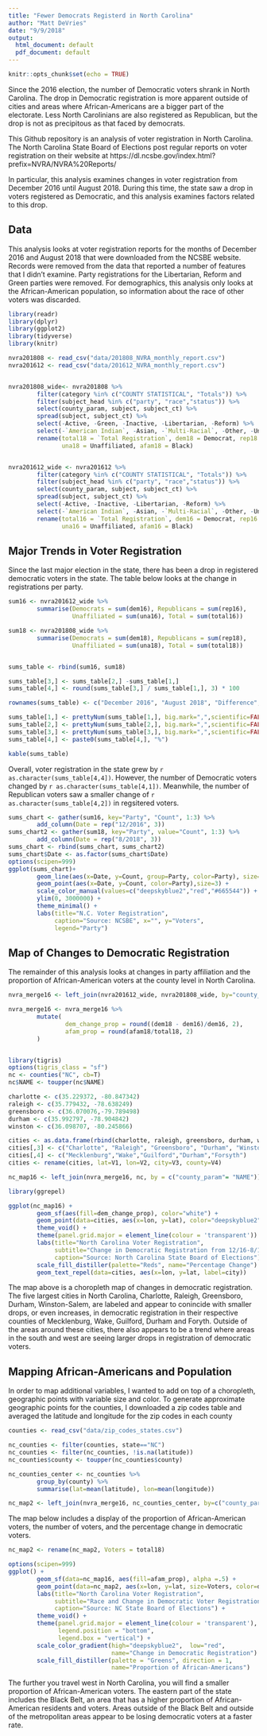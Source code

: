```yaml
---
title: "Fewer Democrats Registerd in North Carolina"
author: "Matt DeVries"
date: "9/9/2018"
output:
  html_document: default
  pdf_document: default
---
```


```r
knitr::opts_chunk$set(echo = TRUE)
```

Since the 2016 election, the number of Democratic voters shrank in North Carolina. The drop in Democratic registration is more apparent outside of cities and areas where African-Americans are a bigger part of the electorate.  Less North Carolinians are also registered as Republican, but the drop is not as precipitous as that faced by democrats.

This Github repository is an analysis of voter registration in North Carolina.  The North Carolina State Board of Elections post regular reports on voter registration on their website at https://dl.ncsbe.gov/index.html?prefix=NVRA/NVRA%20Reports/

In particular, this analysis examines changes in voter registration from December 2016 until August 2018.  During this time, the state saw a drop in voters registered as Democratic, and this analysis examines factors related to this drop.

## Data
This analysis looks at voter registration reports for the months of December 2016 and August 2018 that were downloaded from the NCSBE website.  Records were removed from the data that reported a number of features that I didn't examine. Party registrations for the Libertarian, Reform and Green parties were removed.  For demographics, this analysis only looks at the African-American population, so information about the race of other voters was discarded.

```r
library(readr)
library(dplyr)
library(ggplot2)
library(tidyverse)
library(knitr)

nvra201808 <- read_csv("data/201808_NVRA_monthly_report.csv")
nvra201612 <- read_csv("data/201612_NVRA_monthly_report.csv")


nvra201808_wide<- nvra201808 %>% 
        filter(category %in% c("COUNTY STATISTICAL", "Totals")) %>% 
        filter(subject_head %in% c("party", "race","status")) %>% 
        select(county_param, subject, subject_ct) %>% 
        spread(subject, subject_ct) %>% 
        select(-Active, -Green, -Inactive, -Libertarian, -Reform) %>% 
        select(-`American Indian`, -Asian, -`Multi-Racial`, -Other, -Undesignated, -White) %>% 
        rename(total18 = `Total Registration`, dem18 = Democrat, rep18 = Republican,
               una18 = Unaffiliated, afam18 = Black)


nvra201612_wide <- nvra201612 %>% 
        filter(category %in% c("COUNTY STATISTICAL", "Totals")) %>% 
        filter(subject_head %in% c("party", "race","status")) %>% 
        select(county_param, subject, subject_ct) %>% 
        spread(subject, subject_ct) %>% 
        select(-Active, -Inactive, -Libertarian, -Reform) %>% 
        select(-`American Indian`, -Asian, -`Multi-Racial`, -Other, -Undesignated, -White) %>% 
        rename(total16 = `Total Registration`, dem16 = Democrat, rep16 = Republican,
               una16 = Unaffiliated, afam16 = Black)
```

## Major Trends in Voter Registration

Since the last major election in the state, there has been a drop in registered democratic voters in the state.  The table below looks at the change in registrations per party.

```r
sum16 <- nvra201612_wide %>%  
        summarise(Democrats = sum(dem16), Republicans = sum(rep16),
                  Unaffiliated = sum(una16), Total = sum(total16))

sum18 <- nvra201808_wide %>% 
        summarise(Democrats = sum(dem18), Republicans = sum(rep18),
                  Unaffiliated = sum(una18), Total = sum(total18))


sums_table <- rbind(sum16, sum18)

sums_table[3,] <- sums_table[2,] -sums_table[1,]
sums_table[4,] <- round(sums_table[3,] / sums_table[1,], 3) * 100

rownames(sums_table) <- c("December 2016", "August 2018", "Difference", "Percentage Change")

sums_table[1,] <- prettyNum(sums_table[1,], big.mark=",",scientific=FALSE)
sums_table[2,] <- prettyNum(sums_table[2,], big.mark=",",scientific=FALSE)
sums_table[3,] <- prettyNum(sums_table[3,], big.mark=",",scientific=FALSE)
sums_table[4,] <- paste0(sums_table[4,], "%")

kable(sums_table)


```

Overall, voter registration in the state grew by `r as.character(sums_table[4,4])`.  However, the number of Democratic voters changed by `r as.character(sums_table[4,1])`.  Meanwhile, the number of Republican voters saw a smaller change of `r as.character(sums_table[4,2])` in regsitered voters. 

```r
sums_chart <- gather(sum16, key="Party", "Count", 1:3) %>% 
        add_column(Date = rep("12/2016", 3))
sums_chart2 <- gather(sum18, key="Party", value="Count", 1:3) %>% 
        add_column(Date = rep("8/2018", 3))
sums_chart <- rbind(sums_chart, sums_chart2)
sums_chart$Date <- as.factor(sums_chart$Date)
options(scipen=999)
ggplot(sums_chart)+
        geom_line(aes(x=Date, y=Count, group=Party, color=Party), size=2) +
        geom_point(aes(x=Date, y=Count, color=Party),size=3) +
        scale_color_manual(values=c("deepskyblue2","red","#665544")) +
        ylim(0, 3000000) +
        theme_minimal() +
        labs(title="N.C. Voter Registration",
             caption="Source: NCSBE", x="", y="Voters",
             legend="Party")
```

## Map of Changes to Democratic Registration
The remainder of this analysis looks at changes in party affiliation and the proportion of African-American voters at the county level in North Carolina.
```r

nvra_merge16 <- left_join(nvra201612_wide, nvra201808_wide, by="county_param")

nvra_merge16 <- nvra_merge16 %>% 
        mutate(
                dem_change_prop = round((dem18 - dem16)/dem16, 2),
                afam_prop = round(afam18/total18, 2)
        )



```



```r
library(tigris)
options(tigris_class = "sf")
nc <- counties("NC", cb=T)
nc$NAME <- toupper(nc$NAME)
```


```r
charlotte <- c(35.229372, -80.847342)
raleigh <- c(35.779432, -78.638249)
greensboro <- c(36.070076,-79.789498)
durham <- c(35.992797, -78.904842)
winston <- c(36.098707, -80.245866)

cities <- as.data.frame(rbind(charlotte, raleigh, greensboro, durham, winston))
cities[,3] <- c("Charlotte", "Raleigh", "Greensboro", "Durham", "Winston-Salem")
cities[,4] <- c("Mecklenburg","Wake","Guilford","Durham","Forsyth")
cities <- rename(cities, lat=V1, lon=V2, city=V3, county=V4)

nc_map16 <- left_join(nvra_merge16, nc, by = c("county_param"= "NAME"))

library(ggrepel)

ggplot(nc_map16) +
        geom_sf(aes(fill=dem_change_prop), color="white") +
        geom_point(data=cities, aes(x=lon, y=lat), color="deepskyblue2") +
        theme_void() +
        theme(panel.grid.major = element_line(colour = 'transparent')) +
        labs(title="North Carolina Voter Registration",
             subtitle="Change in Democratic Registration from 12/16-8/18",
             caption="Source: North Carolina State Board of Elections") +
        scale_fill_distiller(palette="Reds", name="Percentage Change") +
        geom_text_repel(data=cities, aes(x=lon, y=lat, label=city))
```

The map above is a choropleth map of changes in democratic registration.  The five largest cities in North Carolina, Charlotte, Raleigh, Greensboro, Durham, Winston-Salem, are labeled and appear to conincide with smaller drops, or even increases, in democratic registration in their respective counties of Mecklenburg, Wake, Guilford, Durham and Foryth.  Outside of the areas around these cities, there also appears to be a trend where areas in the south and west are seeing larger drops in registration of democratic voters.


## Mapping African-Americans and Population

In order to map additional variables, I wanted to add on top of a choropleth, geographic points with variable size and color.  To generate approximate geographic points for the counties, I downloaded a zip codes table and averaged the latitude and longitude for the zip codes in each county

```r
counties <- read_csv("data/zip_codes_states.csv")

nc_counties <- filter(counties, state=="NC")
nc_counties <- filter(nc_counties, !is.na(latitude))
nc_counties$county <- toupper(nc_counties$county)

nc_counties_center <- nc_counties %>% 
        group_by(county) %>% 
        summarise(lat=mean(latitude), lon=mean(longitude))

nc_map2 <- left_join(nvra_merge16, nc_counties_center, by=c("county_param"="county"))

```

The map below includes a display of the proportion of African-American voters, the number of voters, and the percentage change in democratic voters.

```r

nc_map2 <- rename(nc_map2, Voters = total18)

options(scipen=999)
ggplot() +
        geom_sf(data=nc_map16, aes(fill=afam_prop), alpha =.5) +
        geom_point(data=nc_map2, aes(x=lon, y=lat, size=Voters, color=dem_change_prop)) +
        labs(title="North Carolina Voter Registration",
             subtitle="Race and Change in Democratic Voter Registration from 12/16 to 8/18",
             caption="Source: NC State Board of Elections") +
        theme_void() +
        theme(panel.grid.major = element_line(colour = 'transparent'),
              legend.position = "bottom",
              legend.box = "vertical") +
        scale_color_gradient(high="deepskyblue2",  low="red",
                             name="Change in Democratic Registration") +
        scale_fill_distiller(palette = "Greens", direction = 1,
                             name="Proportion of African-Americans") 

```

The further you travel west in North Carolina, you will find a smaller proportion of African-American voters.  The eastern part of the state includes the Black Belt, an area that has a higher proportion of African-American residents and voters.  Areas outside of the Black Belt and outside of the metropolitan areas appear to be losing democratic voters at a faster rate.